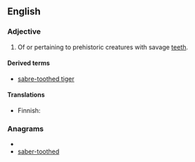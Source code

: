 ==English==
===Adjective===
{{en-adj|-}}

# Of or pertaining to prehistoric creatures with savage [[teeth]].

====Derived terms====
*[[sabre-toothed tiger]]

====Translations====
{{trans-top|having savage teeth}}
* Finnish: {{t|fi|sapelihampainen}}
{{trans-mid}}
{{trans-bottom}}

===Anagrams===
* {{alphagram|abdeehoorstt}}
* [[saber-toothed#English|saber-toothed]]